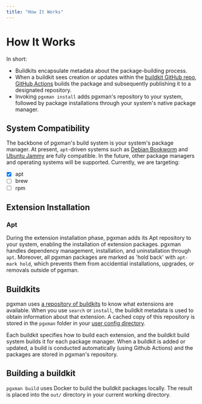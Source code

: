 ```yaml
---
title: "How It Works"
---
```


# How It Works

In short:

- Buildkits encapsulate metadata about the package-building process.
- When a buildkit sees creation or updates within the [buildkit GitHub repo](https://github.com/pgxman/buildkit), [GitHub Actions](https://github.com/pgxman/buildkit/blob/main/.github/workflows/ci.yaml) builds the package and subsequently publishing it to a designated repository.
- Invoking `pgxman install` adds pgxman's repository to your system, followed by package installations through your system's native package manager.

## System Compatibility

The backbone of pgxman's build system is your system's package manager.
At present, `apt`-driven systems such as [Debian Bookworm](https://www.debian.org/releases/bookworm) and [Ubuntu Jammy](https://releases.ubuntu.com/jammy) are fully compatible.
In the future, other package managers and operating systems will be supported. Currently, we are targeting:

- [x] apt
- [ ] brew
- [ ] rpm

## Extension Installation

### Apt

During the extension installation phase, pgxman adds its Apt repository to your system, enabling the installation of extension packages.
pgxman handles dependency management, installation, and uninstallation through `apt`.
Moreover, all pgxman packages are marked as 'hold back' with `apt-mark hold`, which prevents them from accidential installations, upgrades, or removals outside of pgxman.

## Buildkits

pgxman uses [a repository of
buildkits](https://github.com/pgxman/buildkit/tree/main/buildkit) to know what
extensions are available. When you use `search` or `install`, the buildkit
metadata is used to obtain information about that extension. A cached copy
of this repository is stored in the `pgxman` folder in your [user config
directory](https://pkg.go.dev/os#UserConfigDir).

Each buildkit specifies how to build each extension, and the buildkit build
system builds it for each package manager. When a buildkit is added or updated,
a build is conducted automatically (using Github Actions) and the packages are
stored in pgxman's repository.

## Building a buildkit

`pgxman build` uses Docker to build the buildkit packages locally. The result
is placed into the `out/` directory in your current working directory.
